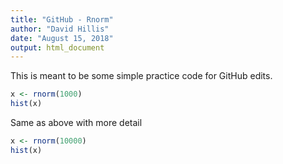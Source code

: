 ---
title: "GitHub - Rnorm"
author: "David Hillis"
date: "August 15, 2018"
output: html_document
---

This is meant to be some simple practice code for GitHub edits.
```{r, rnorm}
x <- rnorm(1000)
hist(x)
```

Same as above with more detail
```{r, rnorm}
x <- rnorm(10000)
hist(x)
```






